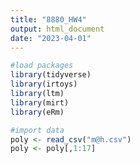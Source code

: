 ```yaml
---
title: "8880_HW4"
output: html_document
date: "2023-04-01"
---
```


```r
#load packages
library(tidyverse)
library(irtoys)
library(ltm)
library(mirt)
library(eRm)
```

```r
#import data
poly <- read_csv("m@h.csv")
poly <- poly[,1:17]
```

